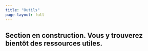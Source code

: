 ```yaml
---
title: "Outils"
page-layout: full
---
```


Section en construction. Vous y trouverez bientôt des ressources utiles.
---
